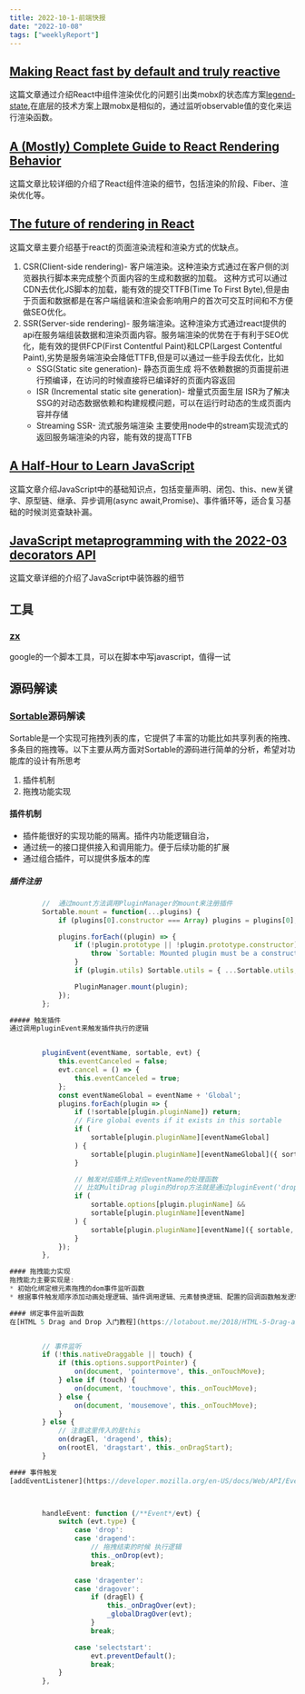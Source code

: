 ```yaml
---
title: 2022-10-1-前端快报
date: "2022-10-08"  
tags: ["weeklyReport"]
---
```


## [Making React fast by default and truly reactive](https://legendapp.com/open-source/legend-state/)  
这篇文章通过介绍React中组件渲染优化的问题引出类mobx的状态库方案[legend-state](https://github.com/LegendApp/legend-state),在底层的技术方案上跟mobx是相似的，通过监听observable值的变化来运行渲染函数。

## [A (Mostly) Complete Guide to React Rendering Behavior](https://blog.isquaredsoftware.com/2020/05/blogged-answers-a-mostly-complete-guide-to-react-rendering-behavior/)  
这篇文章比较详细的介绍了React组件渲染的细节，包括渲染的阶段、Fiber、渲染优化等。

## [The future of rendering in React](https://prateeksurana.me/blog/future-of-rendering-in-react/) 
这篇文章主要介绍基于react的页面渲染流程和渲染方式的优缺点。
1.  CSR(Client-side rendering)- 客户端渲染。这种渲染方式通过在客户侧的浏览器执行脚本来完成整个页面内容的生成和数据的加载。 这种方式可以通过CDN去优化JS脚本的加载，能有效的提交TTFB(Time To First Byte),但是由于页面和数据都是在客户端组装和渲染会影响用户的首次可交互时间和不方便做SEO优化。
2.  SSR(Server-side rendering)- 服务端渲染。这种渲染方式通过react提供的api在服务端组装数据和渲染页面内容。服务端渲染的优势在于有利于SEO优化，能有效的提供FCP(First Contentful Paint)和LCP(Largest Contentful Paint),劣势是服务端渲染会降低TTFB,但是可以通过一些手段去优化，比如
    * SSG(Static site generation)- 静态页面生成  将不依赖数据的页面提前进行预编译，在访问的时候直接将已编译好的页面内容返回
    * ISR (Incremental static site generation)- 增量式页面生层 ISR为了解决SSG的对动态数据依赖和构建规模问题，可以在运行时动态的生成页面内容并存储
    * Streaming SSR- 流式服务端渲染 主要使用node中的stream实现流式的返回服务端渲染的内容，能有效的提高TTFB

## [A Half-Hour to Learn JavaScript](https://alexkondov.com/half-hour-to-learn-js/)  
这篇文章介绍JavaScript中的基础知识点，包括变量声明、闭包、this、new关键字、原型链、继承、异步调用(async await,Promise)、事件循环等，适合复习基础的时候浏览查缺补漏。

## [JavaScript metaprogramming with the 2022-03 decorators API](https://2ality.com/2022/10/javascript-decorators.html)  
这篇文章详细的介绍了JavaScript中装饰器的细节

## 工具

### [zx](https://github.com/google/zx)  
google的一个脚本工具，可以在脚本中写javascript，值得一试

## 源码解读
### [Sortable](https://github.com/SortableJS/Sortable)源码解读 
Sortable是一个实现可拖拽列表的库，它提供了丰富的功能比如共享列表的拖拽、多条目的拖拽等。以下主要从两方面对Sortable的源码进行简单的分析，希望对功能库的设计有所思考
1. 插件机制
2. 拖拽功能实现

#### 插件机制  
* 插件能很好的实现功能的隔离。插件内功能逻辑自治，
* 通过统一的接口提供接入和调用能力。便于后续功能的扩展
* 通过组合插件，可以提供多版本的库

##### 插件注册

```javascript
        //  通过mount方法调用PluginManager的mount来注册插件
        Sortable.mount = function(...plugins) {
            if (plugins[0].constructor === Array) plugins = plugins[0];

            plugins.forEach((plugin) => {
                if (!plugin.prototype || !plugin.prototype.constructor) {
                    throw `Sortable: Mounted plugin must be a constructor function, not ${ {}.toString.call(plugin) }`;
                }
                if (plugin.utils) Sortable.utils = { ...Sortable.utils, ...plugin.utils };

                PluginManager.mount(plugin);
            });
        };

##### 触发插件
通过调用pluginEvent来触发插件执行的逻辑


        pluginEvent(eventName, sortable, evt) {
            this.eventCanceled = false;
            evt.cancel = () => {
                this.eventCanceled = true;
            };
            const eventNameGlobal = eventName + 'Global';
            plugins.forEach(plugin => {
                if (!sortable[plugin.pluginName]) return;
                // Fire global events if it exists in this sortable
                if (
                    sortable[plugin.pluginName][eventNameGlobal]
                ) {
                    sortable[plugin.pluginName][eventNameGlobal]({ sortable, ...evt });
                }

                // 触发对应插件上对应eventName的处理函数
                // 比如MultiDrag plugin的drop方法就是通过pluginEvent('drop', this, { evt })触发
                if (
                    sortable.options[plugin.pluginName] &&
                    sortable[plugin.pluginName][eventName]
                ) {
                    sortable[plugin.pluginName][eventName]({ sortable, ...evt });
                }
            });
        },

#### 拖拽能力实现
拖拽能力主要实现是:
* 初始化绑定根元素拖拽的dom事件监听函数
* 根据事件触发顺序添加动画处理逻辑、插件调用逻辑、元素替换逻辑、配置的回调函数触发逻辑等

#### 绑定事件监听函数
在[HTML 5 Drag and Drop 入门教程](https://lotabout.me/2018/HTML-5-Drag-and-Drop/)中有对html5中拖拽函数介绍。


        // 事件监听
        if (!this.nativeDraggable || touch) {
			if (this.options.supportPointer) {
				on(document, 'pointermove', this._onTouchMove);
			} else if (touch) {
				on(document, 'touchmove', this._onTouchMove);
			} else {
				on(document, 'mousemove', this._onTouchMove);
			}
		} else {
            // 注意这里传入的是this
			on(dragEl, 'dragend', this);
			on(rootEl, 'dragstart', this._onDragStart);
		}

#### 事件触发
[addEventListener](https://developer.mozilla.org/en-US/docs/Web/API/EventTarget/addEventListener)的第二个参数listener可以是一个函数或者是一个带handleEvent函数的对象。在绑定监听函数的时候listener传入的是this,在触发回调的时候就会走入到handleEvent处理拖拽结束的函数逻辑



        handleEvent: function (/**Event*/evt) {
            switch (evt.type) {
                case 'drop':
                case 'dragend':
                    // 拖拽结束的时候 执行逻辑
                    this._onDrop(evt);
                    break;

                case 'dragenter':
                case 'dragover':
                    if (dragEl) {
                        this._onDragOver(evt);
                        _globalDragOver(evt);
                    }
                    break;

                case 'selectstart':
                    evt.preventDefault();
                    break;
            }
        },


